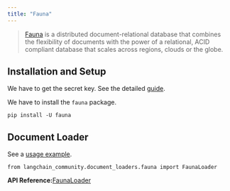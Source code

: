 ```yaml
---
title: "Fauna"
---
```


> [Fauna](https://fauna.com/) is a distributed document-relational database that combines the flexibility of documents with the power of a relational, ACID compliant database that scales across regions, clouds or the globe.

## Installation and Setup

We have to get the secret key. See the detailed [guide](https://docs.fauna.com/fauna/current/learn/security_model/).

We have to install the `fauna` package.

```
pip install -U fauna
```

## Document Loader

See a [usage example](/src/oss/integrations/document_loaders/fauna).

```
from langchain_community.document_loaders.fauna import FaunaLoader
```

**API Reference:**[FaunaLoader](https://python.langchain.com/api_reference/community/document_loaders/langchain_community.document_loaders.fauna.FaunaLoader.html)
